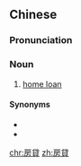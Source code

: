 {{also|房贷}}
==Chinese==
{{zh-forms|s=房贷}}

===Pronunciation===
{{zh-pron
|m=fángdài
|cat=n
}}

===Noun===
{{zh-noun}}

# [[home loan]]

====Synonyms====
* {{zh-l|房屋貸款}}
* {{zh-l|住房貸款}}

[[chr:房貸]]
[[zh:房貸]]
